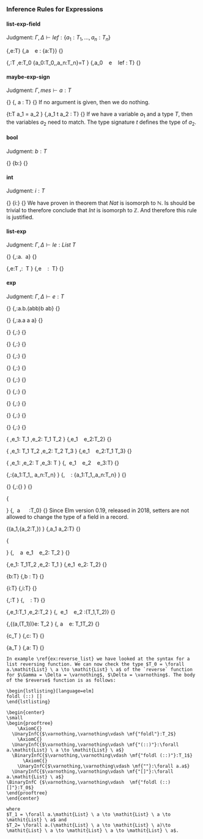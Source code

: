 ### Inference Rules for Expressions

#### list-exp-field

Judgment: $\Gamma,\Delta\vdash lef:\{a_1:T_1,\dots, a_n:T_n\}$

\logicRule
{\Gamma,\Delta\vdash e:T}
{\Gamma,\Delta\vdash a \ \mf{"="} \ e : \{a:T\}}
{}

\logicRule
{\Gamma,\Delta\vdash \mathit{lef}:T\quad
\Gamma,\Delta\vdash e:T_0\quad
\{a_0:T_0,\dots,a_n:T_n\}=T
}
{\Gamma,\Delta\vdash a_0 \ \mf{"="} \ e \ \mf{","} \ lef : T}
{}

#### maybe-exp-sign

Judgment: $\Gamma,mes\vdash a:T$

\logicRule
{}
{\Gamma,\mf{""} \vdash a : T}
{}
If no argument is given, then we do nothing.

\logicRule
{\Gamma\vdash t:T
a_1 = a_2
}
{\Gamma,a_1 \mf{":"} t \mf{";"} \vdash a_2 : T}
{}
If we have a variable $a_1$ and a type $T$, then the variables $a_2$ need to match. The type signature $t$ defines the type of $a_2$.

#### bool

Judgment: $b:T$

\logicRule
{}
{b:\mathit{Bool}}
{}

#### int

Judgment: $i:T$

\logicRule
{}
{i:\mathit{Int}}
{}
We have proven in theorem \ref{ex:int} that $\mathit{Nat}$ is isomorph to $\mathbb{N}$. Is should be trivial to therefore conclude that $\mathit{Int}$ is isomorph to $\mathbb{Z}$. And therefore this rule is justified.

#### list-exp

Judgment: $\Gamma,\Delta\vdash le:\mathit{List} \ T$

\logicRule
{}
{\Gamma,\Delta\vdash \mf{""}:\forall a. \mathit{List} \ a}
{}

\logicRule
{\Gamma,\Delta\vdash e:T\quad
\Gamma,\Delta\vdash \mathit{le}:\mathit{List} \ T\quad
}
{\Gamma,\Delta\vdash e \ \mf{","} \ \mathit{le}:\mathit{List} \ T}
{}

#### exp

Judgment: $\Gamma,\Delta\vdash e:T$

\logicRule
{}
{\Gamma,\Delta\vdash\mf{"foldl"}:\forall a.\forall b.(a\to b\to b)\to b\to\mathit{List}\ a\to b}
{}

\logicRule
{}
{\Gamma,\Delta\vdash\mf{"(::)"}:\forall a.a\to\mathit{List}\ a\to\mathit{List}\ a}
{}

\logicRule
{}
{\Gamma,\Delta\vdash\mf{"(+)"}:\mathit{Int}\to \mathit{Int}\to\mathit{Int}}
{}

\logicRule
{}
{\Gamma,\Delta\vdash\mf{"(-)"}:\mathit{Int}\to \mathit{Int}\to\mathit{Int}}
{}

\logicRule
{}
{\Gamma,\Delta\vdash\mf{"(*)"}:\mathit{Int}\to \mathit{Int}\to\mathit{Int}}
{}

\logicRule
{}
{\Gamma,\Delta\vdash\mf{"(//)"}:\mathit{Int}\to \mathit{Int}\to\mathit{Int}}
{}

\logicRule
{}
{\Gamma,\Delta\vdash\mf{"(<)"}:\mathit{Int}\to \mathit{Int}\to\mathit{Bool}}
{}

\logicRule
{}
{\Gamma,\Delta\vdash\mf{"(==)"}:\mathit{Int}\to \mathit{Int}\to\mathit{Bool}}
{}

\logicRule
{}
{\Gamma,\Delta\vdash\mf{"not"}:\mathit{Bool}\to \mathit{Bool}}
{}

\logicRule
{}
{\Gamma,\Delta\vdash\mf{"(\&\&)"}:\mathit{Bool}\to \mathit{Bool}\to \mathit{Bool}}
{}

\logicRule
{}
{\Gamma,\Delta\vdash\mf{"(||)"}:\mathit{Bool}\to \mathit{Bool}\to \mathit{Bool}}
{}

\logicRule
{
\Gamma,\Delta\vdash e_1: T_1\quad
\Gamma,\Delta\vdash e_2: T_1 \to T_2
}
{\Gamma,\Delta\vdash e_1 \ \mf{"|>"} \ e_2:T_2}
{}

\logicRule
{
\Gamma,\Delta\vdash e_1: T_1 \to T_2\quad
\Gamma,\Delta\vdash e_2: T_2 \to T_3
}
{\Gamma,\Delta\vdash e_1 \ \mf{">>"} \ e_2:T_1 \to T_3}
{}

\logicRule
{
\Gamma,\Delta\vdash e_1:\textit{Bool}\quad
\Gamma,\Delta\vdash e_2: T\quad
\Gamma,\Delta\vdash e_3: T
}
{\Gamma,\Delta\vdash\mf{"if"} \ e_1  \ \mf{"then"} \ e_2 \ \mf{"else"} \ e_3:T}
{}

\logicRule
{\Gamma,\Delta\vdash \mathit{lef}:\{a_1:T_1,\dots, a_n:T_n\}
}
{\Gamma,\Delta\vdash\mf{"\{"} \ \mathit{lef} \ \mf{"\}"}: \{a_1:T_1,\dots,a_n:T_n\}
}
{}

\logicRule
{}
{\Gamma,\Delta\vdash\mf{"\{\}"}:\{\}
}
{}

\logicRule
{\begin{gathered}
\Gamma,\Delta\vdash \mathit{lef}:\{a_1:T_1,\dots, a_n:T_n\}\\
\Gamma,\Delta\vdash a \sqsubseteq_\Delta T_0\quad
T_0=\{a_1:T_1,\dots,a_n:T_n,\dots \}
\end{gathered}
}
{\Gamma,\Delta\vdash\mf{"\{"} \ a \ \mf{"|"} \ \mathit{lef} \ \mf{"\}"}:T_0}
{}
Since Elm version 0.19, released in 2018, setters are not allowed to change the type of a field in a record.

\logicRule
{(a_1,\{a_2:T,\dots\})\in\Delta
}
{\Gamma,\Delta\vdash a_1 \mf{"."} a_2:T}
{}

\logicRule
{\begin{gathered}
(a,\_)\not\in\Delta\quad
\Gamma,\Delta\vdash e_1:T_1\quad
mes:T_1\vdash a:T_1\\
\Gamma,\Delta\cup\{(a,\overline{\Gamma}(T_1))\}\vdash e_2:T_2
\end{gathered}
}
{\Gamma,\Delta\vdash\mf{"let"} \ \mathit{mes} \ a \mf{"="} \ e_1 \ \mf{"in"} \ e_2: T_2
}
{}

\logicRule
{\Gamma,\Delta\vdash e_1: T_1\to T_2\quad
\Gamma,\Delta\vdash e_2: T_1
}
{\Gamma,\Delta\vdash e_1 \ e_2: T_2}
{}

\logicRule
{b:T}
{\Gamma,\Delta\vdash b : T}
{}

\logicRule
{i:T}
{\Gamma,\Delta\vdash i:T}
{}

\logicRule
{\Gamma,\Delta\vdash \mathit{le}:T
}
{\Gamma,\Delta\vdash\mf{"["} \ \mathit{le} \ \mf{"]"}: T}
{}

\logicRule
{\Gamma,\Delta\vdash e_1:T_1\quad
\Gamma,\Delta\vdash e_2:T_2
}
{\Gamma,\Delta\vdash\mf{"("} \ e_1 \ \mf{","} \ e_2 \mf{")"}:(T_1,T_2)}
{}

\logicRule
{\Gamma,\Delta\cup\{(a,\overline{\Gamma}(T_1))\}\vdash e: T_2
}
{\Gamma,\Delta\vdash\mf{"\textbackslash"} a \ \mf{"->"} \ e: T_1\to T_2}
{}

\logicRule
{c\sqsubseteq_\Delta T
}
{\Gamma,\Delta\vdash c: T}
{}

\logicRule
{a\sqsubseteq_\Delta T
}
{\Gamma,\Delta\vdash a: T}
{}

```block2
In example \ref{ex:reverse_list} we have looked at the syntax for a list reversing function. We can now check the type $T_0 = \forall a.\mathit{List} \ a \to \mathit{List} \ a$ of the `reverse` function for $\Gamma = \Delta = \varnothing$, $\Delta = \varnothing$. The body of the $reverse$ function is as follows:

\begin{lstlisting}[language=elm]
foldl (::) []
\end{lstlisting}

\begin{center}
\small
\begin{prooftree}
    \AxiomC{}
  \UnaryInfC{$\varnothing,\varnothing\vdash \mf{"foldl"}:T_2$}
    \AxiomC{}
  \UnaryInfC{$\varnothing,\varnothing\vdash \mf{"(::)"}:\forall a.\mathit{List} \ a \to \mathit{List} \ a$}
  \BinaryInfC{$\varnothing,\varnothing\vdash \mf{"foldl (::)"}:T_1$}
      \AxiomC{}
    \UnaryInfC{$\varnothing,\varnothing\vdash \mf{""}:\forall a.a$}
  \UnaryInfC{$\varnothing,\varnothing\vdash \mf{"[]"}:\forall a.\mathit{List} \ a$}
\BinaryInfC {$\varnothing,\varnothing\vdash  \mf{"foldl (::) []"}:T_0$}
\end{prooftree}
\end{center}

where
$T_1 = \forall a.\mathit{List} \ a \to \mathit{List} \ a \to \mathit{List} \ a$ and 
$T_2= \forall a.(\mathit{List} \ a \to \mathit{List} \ a)\to \mathit{List} \ a \to \mathit{List} \ a \to \mathit{List} \ a$.
```